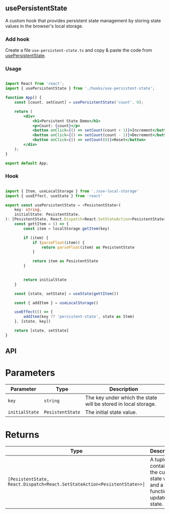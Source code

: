 ## usePersistentState

A custom hook that provides persistent state management by storing state values in the browser's local storage.

### Add hook

Create a file `use-persistent-state.ts` and copy & paste the code from [usePersistentState](/hooks/use-persistent-state#hook).

### Usage

```jsx {3,6} copy

import React from 'react';
import { usePersistentState } from './hooks/use-persistent-state';

function App() {
    const [count, setCount] = usePersistentState('count', 0);

    return (
        <div>
            <h1>Persistent State Demo</h1>
            <p>Count: {count}</p>
            <button onClick={() => setCount(count + 1)}>Increment</button>
            <button onClick={() => setCount(count - 1)}>Decrement</button>
            <button onClick={() => setCount(0)}>Reset</button>
        </div>
    );
}

export default App;

```

### Hook

``` ts copy

import { Item, useLocalStorage } from './use-local-storage'
import { useEffect, useState } from 'react'

export const usePersistentState = <PesistentState>(
    key: string,
    initialState: PesistentState,
): [PesistentState, React.Dispatch<React.SetStateAction<PesistentState>>] => {
    const gettItem = () => {
        const item = localStorage.getItem(key)

        if (item) {
            if (parseFloat(item)) {
                return parseFloat(item) as PesistentState
            }

            return item as PesistentState
        }

        
        return initialState
    }

    const [state, setState] = useState(gettItem())

    const { addItem } = useLocalStorage()

    useEffect(() => {
        addItem(key ?? 'persistent-state', state as Item)
    }, [state, key])

    return [state, setState]
}


```

## API

<h1 className='text-xl font-medium mt-6'>Parameters</h1>

| Parameter       | Type      | Description                                                  |
|-----------------|-----------|--------------------------------------------------------------|
| `key`           | `string`  | The key under which the state will be stored in local storage. |
| `initialState`  | `PesistentState` | The initial state value.                                   |

 <h1 className='text-xl font-medium mt-6'>Returns</h1>

| Type                                                      | Description                                                  |
|-----------------------------------------------------------|--------------------------------------------------------------|
| `[PesistentState, React.Dispatch<React.SetStateAction<PesistentState>>]` | A tuple containing the current state value and a function to update the state. |
